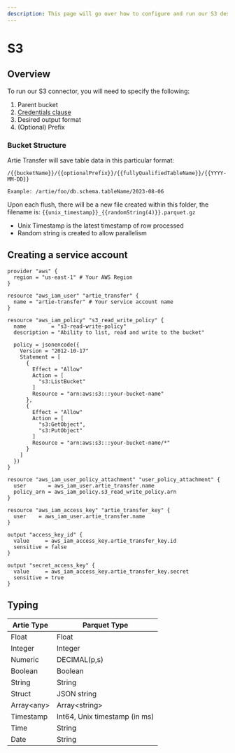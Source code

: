 ```yaml
---
description: This page will go over how to configure and run our S3 destination.
---
```


# S3

## Overview

To run our S3 connector, you will need to specify the following:

1. Parent bucket
2. [Credentials clause](https://docs.aws.amazon.com/redshift/latest/dg/copy-parameters-authorization.html#copy-credentials)
3. Desired output format
4. (Optional) Prefix

### Bucket Structure

Artie Transfer will save table data in this particular format:

```
/{{bucketName}}/{{optionalPrefix}}/{{fullyQualifiedTableName}}/{{YYYY-MM-DD}}

Example: /artie/foo/db.schema.tableName/2023-08-06
```

Upon each flush, there will be a new file created within this folder, the filename is: `{{unix_timestamp}}_{{randomString(4)}}.parquet.gz`

* Unix Timestamp is the latest timestamp of row processed
* Random string is created to allow parallelism&#x20;

## Creating a service account

```hcl
provider "aws" {
  region = "us-east-1" # Your AWS Region
}

resource "aws_iam_user" "artie_transfer" {
  name = "artie-transfer" # Your service account name
}

resource "aws_iam_policy" "s3_read_write_policy" {
  name        = "s3-read-write-policy"
  description = "Ability to list, read and write to the bucket"

  policy = jsonencode({
    Version = "2012-10-17"
    Statement = [
      {
        Effect = "Allow"
        Action = [
          "s3:ListBucket"
        ]
        Resource = "arn:aws:s3:::your-bucket-name"
      },
      {
        Effect = "Allow"
        Action = [
          "s3:GetObject",
          "s3:PutObject"
        ]
        Resource = "arn:aws:s3:::your-bucket-name/*"
      }
    ]
  })
}

resource "aws_iam_user_policy_attachment" "user_policy_attachment" {
  user       = aws_iam_user.artie_transfer.name
  policy_arn = aws_iam_policy.s3_read_write_policy.arn
}

resource "aws_iam_access_key" "artie_transfer_key" {
  user    = aws_iam_user.artie_transfer.name
}

output "access_key_id" {
  value     = aws_iam_access_key.artie_transfer_key.id
  sensitive = false
}

output "secret_access_key" {
  value     = aws_iam_access_key.artie_transfer_key.secret
  sensitive = true
}

```

## Typing

| Artie Type  | Parquet Type                  |
| ----------- | ----------------------------- |
| Float       | Float                         |
| Integer     | Integer                       |
| Numeric     | DECIMAL(p,s)                  |
| Boolean     | Boolean                       |
| String      | String                        |
| Struct      | JSON string                   |
| Array\<any> | Array\<string>                |
| Timestamp   | Int64, Unix timestamp (in ms) |
| Time        | String                        |
| Date        | String                        |

